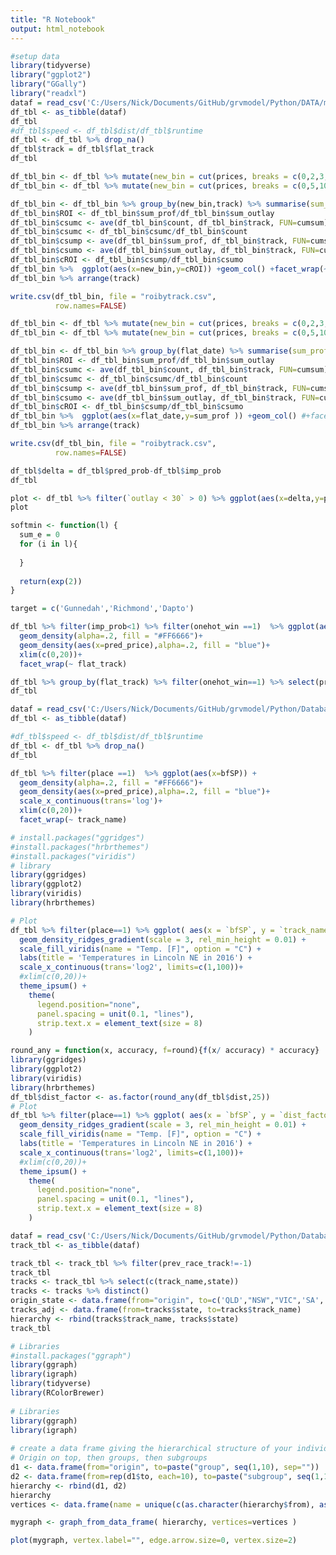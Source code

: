 ```yaml
---
title: "R Notebook"
output: html_notebook
---
```



```r
#setup data
library(tidyverse)
library("ggplot2")
library("GGally")
library("readxl")
dataf = read_csv('C:/Users/Nick/Documents/GitHub/grvmodel/Python/DATA/model_all_price/cosmic-violet-428 - all_price_df.csv')
df_tbl <- as_tibble(dataf)
df_tbl
#df_tbl$speed <- df_tbl$dist/df_tbl$runtime
df_tbl <- df_tbl %>% drop_na()
df_tbl$track = df_tbl$flat_track
df_tbl
```

```r
df_tbl_bin <- df_tbl %>% mutate(new_bin = cut(prices, breaks = c(0,2,3,4,5,7,10,12,14,16,18,20,25,30,40,50,100,1000)))
df_tbl_bin <- df_tbl %>% mutate(new_bin = cut(prices, breaks = c(0,5,10,15,20,25,30,40,50,100,1000)))

df_tbl_bin <- df_tbl_bin %>% group_by(new_bin,track) %>% summarise(sum_prof = sum(profit), sum_outlay = sum(`bet amount`), count = n(), win = sum(onehot_win))
df_tbl_bin$ROI <- df_tbl_bin$sum_prof/df_tbl_bin$sum_outlay
df_tbl_bin$csumc <- ave(df_tbl_bin$count, df_tbl_bin$track, FUN=cumsum)
df_tbl_bin$csumc <- df_tbl_bin$csumc/df_tbl_bin$count
df_tbl_bin$csump <- ave(df_tbl_bin$sum_prof, df_tbl_bin$track, FUN=cumsum)
df_tbl_bin$csumo <- ave(df_tbl_bin$sum_outlay, df_tbl_bin$track, FUN=cumsum)
df_tbl_bin$cROI <- df_tbl_bin$csump/df_tbl_bin$csumo
df_tbl_bin %>%  ggplot(aes(x=new_bin,y=cROI)) +geom_col() +facet_wrap(~ track)
df_tbl_bin %>% arrange(track)

write.csv(df_tbl_bin, file = "roibytrack.csv",
          row.names=FALSE)                                                                                                    
```

```r
df_tbl_bin <- df_tbl %>% mutate(new_bin = cut(prices, breaks = c(0,2,3,4,5,7,10,12,14,16,18,20,25,30,40,50,100,1000)))
df_tbl_bin <- df_tbl %>% mutate(new_bin = cut(prices, breaks = c(0,5,10,15,20,25,30,40,50,100,1000)))

df_tbl_bin <- df_tbl_bin %>% group_by(flat_date) %>% summarise(sum_prof = sum(`profit < 30`), sum_outlay = sum(`outlay < 30`), count = n(), win = sum(onehot_win))
df_tbl_bin$ROI <- df_tbl_bin$sum_prof/df_tbl_bin$sum_outlay
df_tbl_bin$csumc <- ave(df_tbl_bin$count, df_tbl_bin$track, FUN=cumsum)
df_tbl_bin$csumc <- df_tbl_bin$csumc/df_tbl_bin$count
df_tbl_bin$csump <- ave(df_tbl_bin$sum_prof, df_tbl_bin$track, FUN=cumsum)
df_tbl_bin$csumo <- ave(df_tbl_bin$sum_outlay, df_tbl_bin$track, FUN=cumsum)
df_tbl_bin$cROI <- df_tbl_bin$csump/df_tbl_bin$csumo
df_tbl_bin %>%  ggplot(aes(x=flat_date,y=sum_prof )) +geom_col() #+facet_wrap(~ track)
df_tbl_bin %>% arrange(track)

write.csv(df_tbl_bin, file = "roibytrack.csv",
          row.names=FALSE)                                                                                                    
```


```r
df_tbl$delta = df_tbl$pred_prob-df_tbl$imp_prob
df_tbl
```

```r
plot <- df_tbl %>% filter(`outlay < 30` > 0) %>% ggplot(aes(x=delta,y=profit,color=profit)) + geom_point(alpha=0.5, )
plot
```



```r
softmin <- function(l) {
  sum_e = 0
  for (i in l){
    
  }
    
  return(exp(2))
}
```

```r
target = c('Gunnedah','Richmond','Dapto')

```


```r
df_tbl %>% filter(imp_prob<1) %>% filter(onehot_win ==1)  %>% ggplot(aes(x=prices)) +
  geom_density(alpha=.2, fill = "#FF6666")+
  geom_density(aes(x=pred_price),alpha=.2, fill = "blue")+
  xlim(c(0,20))+
  facet_wrap(~ flat_track)

```

```r
df_tbl %>% group_by(flat_track) %>% filter(onehot_win==1) %>% select(prices) %>% summarise(min = min(prices), median=median(prices), mean=mean(prices), sd = sd(prices)) %>% arrange(sd)
df_tbl
```


```r
dataf = read_csv('C:/Users/Nick/Documents/GitHub/grvmodel/Python/Database Updater/all_stats_for_r.csv')
df_tbl <- as_tibble(dataf)

#df_tbl$speed <- df_tbl$dist/df_tbl$runtime
df_tbl <- df_tbl %>% drop_na()
df_tbl
```

```r
df_tbl %>% filter(place ==1)  %>% ggplot(aes(x=bfSP)) +
  geom_density(alpha=.2, fill = "#FF6666")+
  geom_density(aes(x=pred_price),alpha=.2, fill = "blue")+
  scale_x_continuous(trans='log')+
  xlim(c(0,20))+
  facet_wrap(~ track_name)


```



```r

# install.packages("ggridges")
#install.packages("hrbrthemes")
#install.packages("viridis")
# library
library(ggridges)
library(ggplot2)
library(viridis)
library(hrbrthemes)

# Plot
df_tbl %>% filter(place==1) %>% ggplot( aes(x = `bfSP`, y = `track_name`, fill = ..x..)) +
  geom_density_ridges_gradient(scale = 3, rel_min_height = 0.01) +
  scale_fill_viridis(name = "Temp. [F]", option = "C") +
  labs(title = 'Temperatures in Lincoln NE in 2016') +
  scale_x_continuous(trans='log2', limits=c(1,100))+
  #xlim(c(0,20))+
  theme_ipsum() +
    theme(
      legend.position="none",
      panel.spacing = unit(0.1, "lines"),
      strip.text.x = element_text(size = 8)
    )
```

```r
round_any = function(x, accuracy, f=round){f(x/ accuracy) * accuracy}
library(ggridges)
library(ggplot2)
library(viridis)
library(hrbrthemes)
df_tbl$dist_factor <- as.factor(round_any(df_tbl$dist,25))
# Plot
df_tbl %>% filter(place==1) %>% ggplot( aes(x = `bfSP`, y = `dist_factor`, fill = ..x..)) +
  geom_density_ridges_gradient(scale = 3, rel_min_height = 0.01) +
  scale_fill_viridis(name = "Temp. [F]", option = "C") +
  labs(title = 'Temperatures in Lincoln NE in 2016') +
  scale_x_continuous(trans='log2', limits=c(1,100))+
  #xlim(c(0,20))+
  theme_ipsum() +
    theme(
      legend.position="none",
      panel.spacing = unit(0.1, "lines"),
      strip.text.x = element_text(size = 8)
    )
```


```r
dataf = read_csv('C:/Users/Nick/Documents/GitHub/grvmodel/Python/Database Updater/track_stats_for_r.csv')
track_tbl <- as_tibble(dataf)

track_tbl <- track_tbl %>% filter(prev_race_track!=-1)
track_tbl
tracks <- track_tbl %>% select(c(track_name,state))
tracks <- tracks %>% distinct()
origin_state <- data.frame(from="origin", to=c('QLD',"NSW","VIC",'SA','WA', 'NZ'))
tracks_adj <- data.frame(from=tracks$state, to=tracks$track_name)
hierarchy <- rbind(tracks$track_name, tracks$state)
track_tbl
```

```r
# Libraries
#install.packages("ggraph")
library(ggraph)
library(igraph)
library(tidyverse)
library(RColorBrewer)
 
# Libraries
library(ggraph)
library(igraph)
 
# create a data frame giving the hierarchical structure of your individuals. 
# Origin on top, then groups, then subgroups
d1 <- data.frame(from="origin", to=paste("group", seq(1,10), sep=""))
d2 <- data.frame(from=rep(d1$to, each=10), to=paste("subgroup", seq(1,100), sep="_"))
hierarchy <- rbind(d1, d2)
hierarchy
vertices <- data.frame(name = unique(c(as.character(hierarchy$from), as.character(hierarchy$to))) ) 

mygraph <- graph_from_data_frame( hierarchy, vertices=vertices )

plot(mygraph, vertex.label="", edge.arrow.size=0, vertex.size=2)
```

